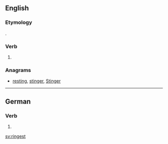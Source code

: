 ==English==

===Etymology===
{{suffix|ring|est|lang=en}}.

===Verb===
{{head|en|verb form}}

# {{en-archaic second-person singular of|ring|lang=en}}

===Anagrams===
* [[resting#English|resting]], [[stinger#English|stinger]], [[Stinger#English|Stinger]]

----

==German==

===Verb===
{{head|de|verb form}}

# {{de-verb form of|ringen|2|s|k1}}

[[sv:ringest]]